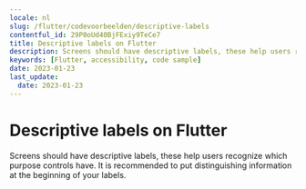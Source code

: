 ```yaml
---
locale: nl
slug: /flutter/codevoorbeelden/descriptive-labels
contentful_id: 29P0oUd40BjFExiy9TeCe7
title: Descriptive labels on Flutter
description: Screens should have descriptive labels, these help users recognize which purpose controls have.
keywords: [Flutter, accessibility, code sample]
date: 2023-01-23
last_update:
  date: 2023-01-23
---
```


# Descriptive labels on Flutter

Screens should have descriptive labels, these help users recognize which purpose controls have. It is recommended to put distinguishing information at the beginning of your labels.

<CodeSample id="screen-labels" framework="flutter" locale="nl"/>
